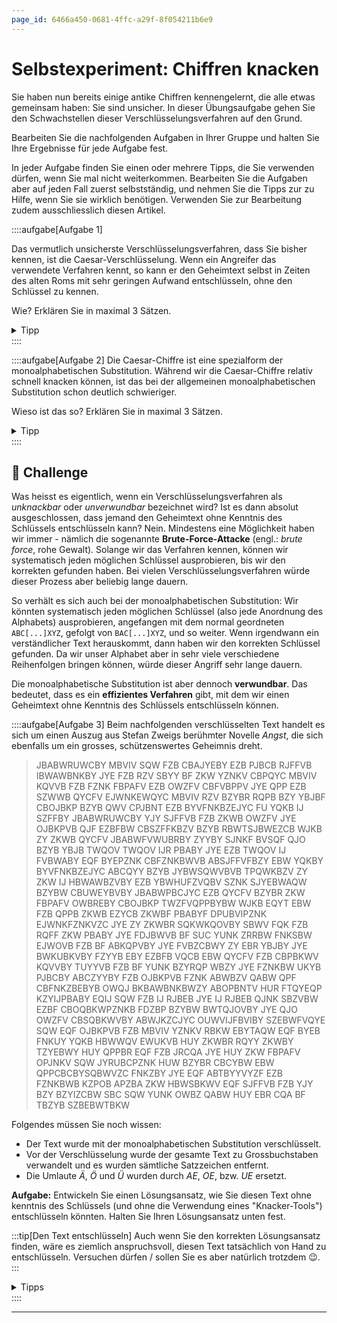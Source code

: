 ```yaml
---
page_id: 6466a450-0681-4ffc-a29f-8f054211b6e9
---
```



# Selbstexperiment: Chiffren knacken
Sie haben nun bereits einige antike Chiffren kennengelernt, die alle etwas gemeinsam haben: Sie sind unsicher. In dieser Übungsaufgabe gehen Sie den Schwachstellen dieser Verschlüsselungsverfahren auf den Grund.

Bearbeiten Sie die nachfolgenden Aufgaben in Ihrer Gruppe und halten Sie Ihre Ergebnisse für jede Aufgabe fest.

In jeder Aufgabe finden Sie einen oder mehrere Tipps, die Sie verwenden dürfen, wenn Sie mal nicht weiterkommen. Bearbeiten Sie die Aufgaben aber auf jeden Fall zuerst selbstständig, und nehmen Sie die Tipps zur zu Hilfe, wenn Sie sie wirklich benötigen. Verwenden Sie zur Bearbeitung zudem ausschliesslich diesen Artikel.

::::aufgabe[Aufgabe 1]
<TaskState id="c73be70f-bbb6-4153-bf9a-5bb85ff0d9ed" />

Das vermutlich unsicherste Verschlüsselungsverfahren, dass Sie bisher kennen, ist die Caesar-Verschlüsselung. Wenn ein Angreifer das verwendete Verfahren kennt, so kann er den Geheimtext selbst in Zeiten des alten Roms mit sehr geringen Aufwand entschlüsseln, ohne den Schlüssel zu kennen.

Wie? Erklären Sie in maximal 3 Sätzen.

<details>
  <summary>Tipp</summary>
  <div>
    Bei der Caesar-Verschlüsselung besteht der Schlüssel aus genau einem Buchstaben.
  </div>
</details>

<QuillV2 id="42d65371-e7e1-41ea-b9d5-c3aacff102c2" />
::::

::::aufgabe[Aufgabe 2]
<TaskState id="4739495f-46aa-41ba-b8fd-91a07665ed6a" />
Die Caesar-Chiffre ist eine spezialform der monoalphabetischen Substitution. Während wir die Caesar-Chiffre relativ schnell knacken können, ist das bei der allgemeinen monoalphabetischen Substitution schon deutlich schwieriger.

Wieso ist das so? Erklären Sie in maximal 3 Sätzen.

<details>
  <summary>Tipp</summary>
  <div>
    Was war bei der Caesar-Verschlüsselung das Hauptproblem? Inwiefern ist das bei der allgemeinen monoalphabetischen Substitution anders?
  </div>
</details>

<QuillV2 id="af260d66-82c2-4f1a-8813-acd4ee246220" />
::::

## 👑 Challenge
Was heisst es eigentlich, wenn ein Verschlüsselungsverfahren als _unknackbar_ oder _unverwundbar_ bezeichnet wird? Ist es dann absolut ausgeschlossen, dass jemand den Geheimtext ohne Kenntnis des Schlüssels entschlüsseln kann? Nein. Mindestens eine Möglichkeit haben wir immer - nämlich die sogenannte **Brute-Force-Attacke** (engl.: _brute force_, rohe Gewalt). Solange wir das Verfahren kennen, können wir systematisch jeden möglichen Schlüssel ausprobieren, bis wir den korrekten gefunden haben. Bei vielen Verschlüsselungsverfahren würde dieser Prozess aber beliebig lange dauern.

So verhält es sich auch bei der monoalphabetischen Substitution: Wir könnten systematisch jeden möglichen Schlüssel (also jede Anordnung des Alphabets) ausprobieren, angefangen mit dem normal geordneten `ABC[...]XYZ`, gefolgt von `BAC[...]XYZ`, und so weiter. Wenn irgendwann ein verständlicher Text herauskommt, dann haben wir den korrekten Schlüssel gefunden. Da wir unser Alphabet aber in sehr viele verschiedene Reihenfolgen bringen können, würde dieser Angriff sehr lange dauern.

Die monoalphabetische Substitution ist aber dennoch **verwundbar**. Das bedeutet, dass es ein **effizientes Verfahren** gibt, mit dem wir einen Geheimtext ohne Kenntnis des Schlüssels entschlüsseln können.

::::aufgabe[Aufgabe 3]
<TaskState id="95df1d99-2c93-4b1d-9a79-f9f5ea9ba697" />
Beim nachfolgenden verschlüsselten Text handelt es sich um einen Auszug aus Stefan Zweigs berühmter Novelle _Angst_, die sich ebenfalls um ein grosses, schützenswertes Geheimnis dreht.

> JBABWRUWCBY MBVIV SQW FZB CBAJYEBY EZB PJBCB RJFFVB IBWAWBNKBY JYE FZB RZV SBYY BF ZKW YZNKV CBPQYC MBVIV KQVVB FZB FZNK FBPAFV EZB OWZFV CBFVBPPV JYE QPP EZB SZWWB QYCFV EJWNKEWQYC MBVIV RZV BZYBR RQPB BZY YBJBF CBOJBKP BZYB QWV CPJBNT EZB BYVFNKBZEJYC FU YQKB IJ SZFFBY JBABWRUWCBY YJY SJFFVB FZB ZKWB OWZFV JYE OJBKPVB QJF EZBFBW CBSZFFKBZV BZYB RBWTSJBWEZCB WJKB ZY ZKWB QYCFV JBABWFVWUBRBY ZYYBY SJNKF BVSQF QJO BZYB YBJB TWQOV TWQOV IJR PBABY JYE EZB TWQOV IJ FVBWABY EQF BYEPZNK CBFZNKBWVB ABSJFFVFBZY EBW YQKBY BYVFNKBZEJYC ABCQYY BZYB JYBWSQWVBVB TPQWKBZV ZY ZKW IJ HBWAWBZVBY EZB YBWHUFZVQBV SZNK SJYEBWAQW BZYBW CBUWEYBVBY JBABWPBCJYC EZB QYCFV BZYBR ZKW FBPAFV OWBREBY CBOJBKP TWZFVQPPBYBW WJKB EQYT EBW FZB QPPB ZKWB EZYCB ZKWBF PBABYF DPUBVIPZNK EJWNKFZNKVZC JYE ZY ZKWBR SQKWKQOVBY SBWV FQK FZB RQFF ZKW PBABY JYE FDJBWVB BF SUC YUNK ZRRBW FNKSBW EJWOVB FZB BF ABKQPVBY JYE FVBZCBWY ZY EBR YBJBY JYE BWKUBKVBY FZYYB EBY EZBFB VQCB EBW QYCFV FZB CBPBKWV KQVVBY TUYYVB FZB BF YUNK BZYRQP WBZY JYE FZNKBW UKYB PJBCBY ABCZYYBY FZB OJBKPVB FZNK ABWBZV QABW QPF CBFNKZBEBYB OWQJ BKBAWBNKBWZY ABOPBNTV HUR FTQYEQP KZYIJPBABY EQIJ SQW FZB IJ RJBEB JYE IJ RJBEB QJNK SBZVBW EZBF CBOQBKWPZNKB FDZBP BZYBW BWTQJOVBY JYE QJO OWZFV CBSQBKWVBY ABWJKZCJYC OUWVIJFBVIBY SZEBWFVQYE SQW EQF OJBKPVB FZB MBVIV YZNKV RBKW EBYTAQW EQF BYEB FNKUY YQKB HBWWQV EWUKVB HUY ZKWBR RQYY ZKWBY TZYEBWY HUY QPPBR EQF FZB JRCQA JYE HUY ZKW FBPAFV OPJNKV SQW JYRUBCPZNK HUW BZYBR CBCYBW EBW QPPCBCBYSQBWVZC FNKZBY JYE EQF ABTBYYVYZF EZB FZNKBWB KZPOB APZBA ZKW HBWSBKWV EQF SJFFVB FZB YJY BZY BZYIZCBW SBC SQW YUNK OWBZ QABW HUY EBR CQA BF TBZYB SZBEBWTBKW

Folgendes müssen Sie noch wissen:
- Der Text wurde mit der monoalphabetischen Substitution verschlüsselt.
- Vor der Verschlüsselung wurde der gesamte Text zu Grossbuchstaben verwandelt und es wurden sämtliche Satzzeichen entfernt.
- Die Umlaute _Ä_, _Ö_ und _Ü_ wurden durch _AE_, _OE_, bzw. _UE_ ersetzt.

**Aufgabe:** Entwickeln Sie einen Lösungsansatz, wie Sie diesen Text ohne kenntnis des Schlüssels (und ohne die Verwendung eines "Knacker-Tools") entschlüsseln könnten. Halten Sie Ihren Lösungsansatz unten fest.

:::tip[Den Text entschlüsseln]
Auch wenn Sie den korrekten Lösungsansatz finden, wäre es ziemlich anspruchsvoll, diesen Text tatsächlich von Hand zu entschlüsseln. Versuchen dürfen / sollen Sie es aber natürlich trotzdem 😉.
:::

<details>
  <summary>Tipps</summary>
  <div>
    <details>
      <summary>Tipp 1</summary>
      <div>
        Mit [diesem Tool](https://www.browserling.com/tools/letter-frequency) können Sie zählen, welcher Buchstabe im Geheimtext wie oft vorkommt.
      </div>
    </details>

    <details>
      <summary>Tipp 2</summary>
      <div>
        In [diesem Wikipedia-Artikel](https://de.wikipedia.org/wiki/Buchstabenh%C3%A4ufigkeit) finden Sie die Häufigkeitsverteilung der Buchstaben in der deutschen Sprache.
      </div>
    </details>

    <details>
      <summary>Tipp 3</summary>
      <div>
        Bei der monoalphabetischen Substitution wird derselbe Klartextbuchstabe immer zum selben Geheimtextbuchstaben verschlüsselt. Wenn ein Buchstabe im Klartext also sehr oft vorkommt, dann kommt seine verschlüsselte Version im Geheimtext ebenfalls sehr oft vor.
      </div>
    </details>

    <details>
      <summary>Tipp 4</summary>
      <div>
        Stellen Sie die Häufigkeits-Rangliste der Buchstaben der deutschen Sprache (Klartext) derjenigen des Geheimtexts gegenüber. Machen Sie dazu beispielsweise eine Excel-Tabelle, die sie anschliessend auf der Klartextseite alphabetisch sortieren können, um so einen Schlüssel zu erhalten. Diesen Schlüssel können Sie [hier](Antike/Substitution) gegen den Geheimtext testen.
      </div>
    </details>

    <details>
      <summary>Tipp 5</summary>
      <div>
        Aus guter Quelle wissen wir, dass das erste Wort des Texts `UEBERMORGEN` lautet.
      </div>
    </details>
  </div>
</details>

<QuillV2 id="745666c0-b8ee-4576-98a0-f36ad5f6e601" />
::::

---
